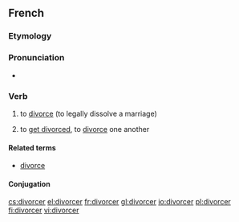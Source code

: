 ==French==

===Etymology===
{{suffix|divorce|er|lang=fr}}

===Pronunciation===
* {{IPA|/di.vɔʁ.se/|lang=fr}}

===Verb===
{{fr-verb}}

# {{transitive}} to [[divorce]] (to legally dissolve a marriage)
# {{reflexive|se divorcer|lang=fr}} to [[get divorced]], to [[divorce]] one another

====Related terms====
* [[divorce#French|divorce]]

====Conjugation====
{{fr-conj-cer|divor|avoir}}

[[cs:divorcer]]
[[el:divorcer]]
[[fr:divorcer]]
[[gl:divorcer]]
[[io:divorcer]]
[[pl:divorcer]]
[[fi:divorcer]]
[[vi:divorcer]]